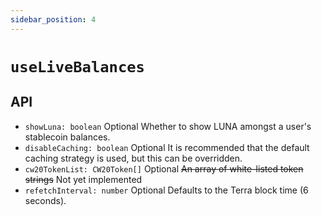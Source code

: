 ```yaml
---
sidebar_position: 4
---
```


# `useLiveBalances`

## API

- `showLuna: boolean`
  Optional
  Whether to show LUNA amongst a user's stablecoin balances.
- `disableCaching: boolean`
  Optional
  It is recommended that the default caching strategy is used, but this can
  be overridden.
- `cw20TokenList: CW20Token[]`
  Optional
  ~~An array of white-listed token strings~~ Not yet implemented
- `refetchInterval: number`
  Optional
  Defaults to the Terra block time (6 seconds).
